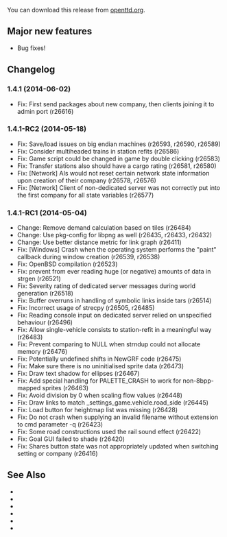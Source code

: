 {{en/-}}
{{en/Archive/OpenTTD/Navigation}}
{{en/Archive/OpenTTD/NaviPrevNext|prev=en/Archive/OpenTTD/OpenTTD 1.4.0|next=en/Archive/OpenTTD/OpenTTD 1.4.2|date=2014-06-02}}

You can download this release from [http://www.openttd.org/en/download-stable/1.4.1 openttd.org].

==Major new features==
* Bug fixes!

==Changelog==
===1.4.1 (2014-06-02)===
* Fix: First send packages about new company, then clients joining it to admin port {{en/Flyspray|6025}} (r26616)

===1.4.1-RC2 (2014-05-18)===
* Fix: Save/load issues on big endian machines (r26593, r26590, r26589)
* Fix: Consider multiheaded trains in station refits {{en/Flyspray|5995}} (r26586)
* Fix: Game script could be changed in game by double clicking {{en/Flyspray|5974}} (r26583)
* Fix: Transfer stations also should have a cargo rating {{en/Flyspray|5989}} (r26581, r26580)
* Fix: [Network] AIs would not reset certain network state information upon creation of their company {{en/Flyspray|6003}} (r26578, r26576)
* Fix: [Network] Client of non-dedicated server was not correctly put into the first company for all state variables {{en/Flyspray|6001}} (r26577)

===1.4.1-RC1 (2014-05-04)===
* Change: Remove demand calculation based on tiles (r26484)
* Change: Use pkg-config for libpng as well (r26435, r26433, r26432)
* Change: Use better distance metric for link graph {{en/Flyspray|5941}} (r26411)
* Fix: [Windows] Crash when the operating system performs the "paint" callback during window creation {{en/Flyspray|5994}} (r26539, r26538)
* Fix: OpenBSD compilation {{en/Flyspray|5992}} (r26523)
* Fix: prevent from ever reading huge (or negative) amounts of data in strgen (r26521)
* Fix: Severity rating of dedicated server messages during world generation (r26518)
* Fix: Buffer overruns in handling of symbolic links inside tars (r26514)
* Fix: Incorrect usage of strecpy (r26505, r26485)
* Fix: Reading console input on dedicated server relied on unspecified behaviour (r26496)
* Fix: Allow single-vehicle consists to station-refit in a meaningful way (r26483)
* Fix: Prevent comparing to NULL when strndup could not allocate memory (r26476)
* Fix: Potentially undefined shifts in NewGRF code (r26475)
* Fix: Make sure there is no uninitialised sprite data (r26473)
* Fix: Draw text shadow for ellipses (r26467)
* Fix: Add special handling for PALETTE_CRASH to work for non-8bpp-mapped sprites (r26463)
* Fix: Avoid division by 0 when scaling flow values {{en/Flyspray|5970}} (r26448)
* Fix: Draw links to match _settings_game.vehicle.road_side {{en/Flyspray|5961}} (r26445)
* Fix: Load button for heightmap list was missing {{en/Flyspray|5953}} (r26428)
* Fix: Do not crash when supplying an invalid filename without extension to cmd parameter -q (r26423)
* Fix: Some road constructions used the rail sound effect {{en/Flyspray|5946}} (r26422)
* Fix: Goal GUI failed to shade {{en/Flyspray|5948}} (r26420)
* Fix: Shares button state was not appropriately updated when switching setting or company {{en/Flyspray|5947}} (r26416)

==See Also==
* {{en/Forum|topic=70671|Forum topic for 1.4.1}}
* {{en/OTTDNewsArticle|204|The 1.4.1 news article}}
* {{en/Forum|topic=70583|Forum topic for 1.4.1-RC2}}
* {{en/OTTDNewsArticle|203|The 1.4.1-RC2 news article}}
* {{en/Forum|topic=70497|Forum topic for 1.4.1-RC1}}
* {{en/OTTDNewsArticle|202|The 1.4.1-RC1 news article}}
